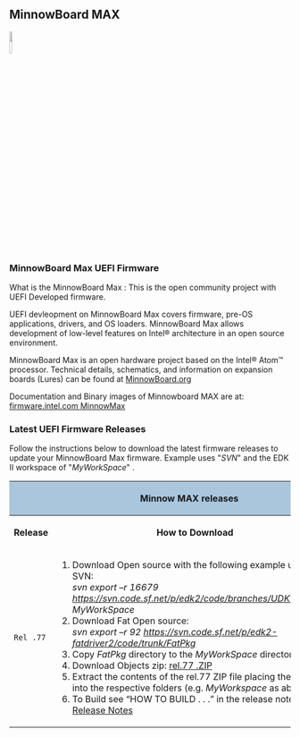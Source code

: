 == MinnowBoard MAX==

<img src="http://firmware.intel.com/sites/default/files/minnowboard.png" width="10%" height="10%" >

=== MinnowBoard Max UEFI Firmware===
What is the MinnowBoard Max : This is the open community project with UEFI Developed firmware.

UEFI devleopment on MinnowBoard Max covers firmware, pre-OS applications, drivers, and OS loaders. MinnowBoard Max allows development of low-level features on Intel® architecture in an open source environment.

MinnowBoard  Max is an open hardware project based on the Intel® Atom™ processor. Technical details, schematics, and information on expansion boards (Lures) can be found at [http://minnowboard.org  MinnowBoard.org]

Documentation and Binary images of Minnowboard MAX are at: [http://firmware.intel.com/projects/minnowboard-max   firmware.intel.com MinnowMax]


=== Latest UEFI Firmware Releases=== 
Follow the instructions below to download the latest firmware releases to update your MinnowBoard Max firmware. Example uses "''SVN''" and the EDK II workspace of "''MyWorkSpace''" .

<div class="t_projects">
<table>
<tr>
    <th colspan="4" style="background-color:#a9c6dd">'''Minnow MAX releases'''</th>
</tr>
    <tr>
        <th>Release </th>
        <th>How to Download </th>
        <th>Date </th>
    </tr>
<tr></tr>
<tr>
<td>
 Rel .77
</td>
<td>
# Download Open source with the following example using SVN:<br>  ''svn export –r 16679 https://svn.code.sf.net/p/edk2/code/branches/UDK2014.SP1 MyWorkSpace''
# Download Fat Open source:<br> ''svn export –r 92 https://svn.code.sf.net/p/edk2-fatdriver2/code/trunk/FatPkg'' 
# Copy ''FatPkg''  directory to the ''MyWorkSpace'' directory above
# Download Objects zip: [http://firmware.intel.com/sites/default/files/MinnowBoard_MAX-0.77-Binary.Objects.zip rel.77 .ZIP]
# Extract the contents of the rel.77 ZIP file placing the contents into the respective folders (e.g.  ''MyWorkspace'' as above).
# To Build see “HOW TO BUILD  . . .” in the release notes : [http://firmware.intel.com/sites/default/files/MinnowBoard_MAX_Rev.077-ReleaseNotes.txt Release Notes]

</td>
<td>
Feb 6, 2015
</td>
</tr>
</table>
</div>